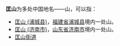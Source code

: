 '''匡山'''为多处中国地名——山，可以指：

* [[匡山_(浦城县)|匡山 (浦城县)]]，[[福建省|福建省]][[浦城县|浦城县]]境内一处山。
* [[匡山_(济南市)|匡山 (济南市)]]，[[山东省|山东省]][[济南市|济南市]]境内一处山。
* [[匡山街道|匡山街道]]

{{disambig|K匡山|Cat=二字中国地名消歧义}}